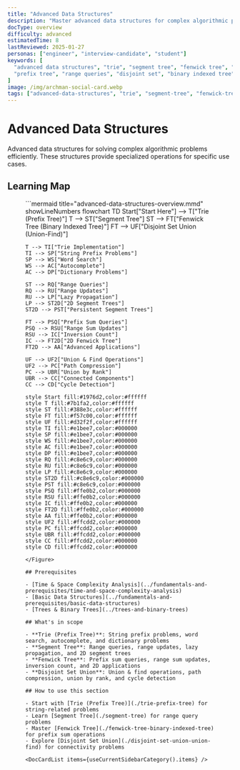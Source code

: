 ```yaml
---
title: "Advanced Data Structures"
description: "Master advanced data structures for complex algorithmic problems. Learn Trie, Segment Tree, Fenwick Tree, and Union-Find implementations."
docType: overview
difficulty: advanced
estimatedTime: 8
lastReviewed: 2025-01-27
personas: ["engineer", "interview-candidate", "student"]
keywords: [
  "advanced data structures", "trie", "segment tree", "fenwick tree", "union-find",
  "prefix tree", "range queries", "disjoint set", "binary indexed tree"
]
image: /img/archman-social-card.webp
tags: ["advanced-data-structures", "trie", "segment-tree", "fenwick-tree", "union-find"]
---
```



<Head>
  <script type="application/ld+json">{JSON.stringify({
    "@context": "https://schema.org",
    "@type": "Article",
    "headline": "Advanced Data Structures",
    "description": "Master advanced data structures for complex algorithmic problems. Learn Trie, Segment Tree, Fenwick Tree, and Union-Find implementations.",
    "author": {
      "@type": "Organization",
      "name": "ArchMan"
    },
    "publisher": {
      "@type": "Organization",
      "name": "ArchMan",
      "logo": {
        "@type": "ImageObject",
        "url": "https://archman.dev/img/logo.png"
      }
    },
    "datePublished": "2025-01-27",
    "dateModified": "2025-01-27"
  })}</script>
  <script type="application/ld+json">{JSON.stringify({
    "@context": "https://schema.org",
    "@type": "BreadcrumbList",
    "itemListElement": [
      {
        "@type": "ListItem",
        "position": 1,
        "name": "Home",
        "item": "https://archman.dev/"
      },
      {
        "@type": "ListItem",
        "position": 2,
        "name": "Algorithms & Data Structures",
        "item": "https://archman.dev/docs/algorithms-and-data-structures"
      },
      {
        "@type": "ListItem",
        "position": 3,
        "name": "Advanced Data Structures",
        "item": "https://archman.dev/docs/algorithms-and-data-structures/advanced-data-structures"
      }
    ]
  })}</script>
</Head>

# Advanced Data Structures

Advanced data structures for solving complex algorithmic problems efficiently. These structures provide specialized operations for specific use cases.

## Learning Map

<Figure caption="Advanced data structures organized by complexity and application.">
```mermaid title="advanced-data-structures-overview.mmd" showLineNumbers
flowchart TD
    Start["Start Here"] --> T["Trie (Prefix Tree)"]
    T --> ST["Segment Tree"]
    ST --> FT["Fenwick Tree (Binary Indexed Tree)"]
    FT --> UF["Disjoint Set Union (Union-Find)"]
    
    T --> TI["Trie Implementation"]
    TI --> SP["String Prefix Problems"]
    SP --> WS["Word Search"]
    WS --> AC["Autocomplete"]
    AC --> DP["Dictionary Problems"]
    
    ST --> RQ["Range Queries"]
    RQ --> RU["Range Updates"]
    RU --> LP["Lazy Propagation"]
    LP --> ST2D["2D Segment Trees"]
    ST2D --> PST["Persistent Segment Trees"]
    
    FT --> PSQ["Prefix Sum Queries"]
    PSQ --> RSU["Range Sum Updates"]
    RSU --> IC["Inversion Count"]
    IC --> FT2D["2D Fenwick Tree"]
    FT2D --> AA["Advanced Applications"]
    
    UF --> UF2["Union & Find Operations"]
    UF2 --> PC["Path Compression"]
    PC --> UBR["Union by Rank"]
    UBR --> CC["Connected Components"]
    CC --> CD["Cycle Detection"]
    
    style Start fill:#1976d2,color:#ffffff
    style T fill:#7b1fa2,color:#ffffff
    style ST fill:#388e3c,color:#ffffff
    style FT fill:#f57c00,color:#ffffff
    style UF fill:#d32f2f,color:#ffffff
    style TI fill:#e1bee7,color:#000000
    style SP fill:#e1bee7,color:#000000
    style WS fill:#e1bee7,color:#000000
    style AC fill:#e1bee7,color:#000000
    style DP fill:#e1bee7,color:#000000
    style RQ fill:#c8e6c9,color:#000000
    style RU fill:#c8e6c9,color:#000000
    style LP fill:#c8e6c9,color:#000000
    style ST2D fill:#c8e6c9,color:#000000
    style PST fill:#c8e6c9,color:#000000
    style PSQ fill:#ffe0b2,color:#000000
    style RSU fill:#ffe0b2,color:#000000
    style IC fill:#ffe0b2,color:#000000
    style FT2D fill:#ffe0b2,color:#000000
    style AA fill:#ffe0b2,color:#000000
    style UF2 fill:#ffcdd2,color:#000000
    style PC fill:#ffcdd2,color:#000000
    style UBR fill:#ffcdd2,color:#000000
    style CC fill:#ffcdd2,color:#000000
    style CD fill:#ffcdd2,color:#000000
```
</Figure>

## Prerequisites

- [Time & Space Complexity Analysis](../fundamentals-and-prerequisites/time-and-space-complexity-analysis)
- [Basic Data Structures](../fundamentals-and-prerequisites/basic-data-structures)
- [Trees & Binary Trees](../trees-and-binary-trees)

## What's in scope

- **Trie (Prefix Tree)**: String prefix problems, word search, autocomplete, and dictionary problems
- **Segment Tree**: Range queries, range updates, lazy propagation, and 2D segment trees
- **Fenwick Tree**: Prefix sum queries, range sum updates, inversion count, and 2D applications
- **Disjoint Set Union**: Union & find operations, path compression, union by rank, and cycle detection

## How to use this section

- Start with [Trie (Prefix Tree)](./trie-prefix-tree) for string-related problems
- Learn [Segment Tree](./segment-tree) for range query problems
- Master [Fenwick Tree](./fenwick-tree-binary-indexed-tree) for prefix sum operations
- Explore [Disjoint Set Union](./disjoint-set-union-union-find) for connectivity problems

<DocCardList items={useCurrentSidebarCategory().items} />
